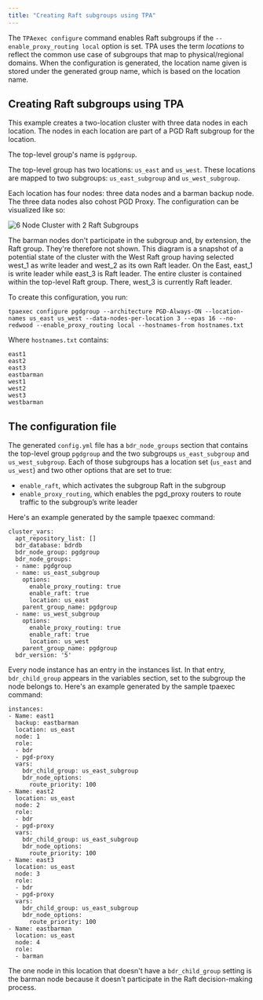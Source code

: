```yaml
---
title: "Creating Raft subgroups using TPA"
---
```


The `TPAexec configure` command enables Raft subgroups if the `--enable_proxy_routing local` option is set. TPA uses the term *locations* to reflect the common use case of subgroups that map to physical/regional domains. When the configuration is generated, the location name given is stored under the generated group name, which is based on the location name.

## Creating Raft subgroups using TPA

This example creates a two-location cluster with three data nodes in each location. The nodes in each location are part of a PGD Raft subgroup for the location. 

The top-level group's name is `pgdgroup`.

The top-level group has two locations: `us_east` and `us_west`. These locations are mapped to two subgroups: `us_east_subgroup` and `us_west_subgroup`.

Each location has four nodes: three data nodes and a barman backup node. The three data nodes also cohost PGD Proxy. The configuration can be visualized like so:

![6 Node Cluster with 2 Raft Subgroups](images/Tmp6NodeRaftSubgroups.png)

The barman nodes don't participate in the subgroup and, by extension, the Raft group. They're therefore not shown. This diagram is a snapshot of a potential state of the cluster with the West Raft group having selected west_1 as write leader and west_2 as its own Raft leader. On the East, east_1 is write leader while east_3 is Raft leader. The entire cluster is contained within the top-level Raft group. There, west_3 is currently Raft leader.

To create this configuration, you run:

```
tpaexec configure pgdgroup --architecture PGD-Always-ON --location-names us_east us_west --data-nodes-per-location 3 --epas 16 --no-redwood --enable_proxy_routing local --hostnames-from hostnames.txt 
```

Where `hostnames.txt` contains:

```
east1
east2
east3
eastbarman
west1
west2
west3
westbarman
```

## The configuration file

The generated `config.yml` file has a `bdr_node_groups` section that contains the top-level group `pgdgroup` and the two subgroups `us_east_subgroup` and `us_west_subgroup`. Each of those subgroups has a location set (`us_east` and `us_west`) and two other options that are set to true: 

- `enable_raft`, which activates the subgroup Raft in the subgroup
- `enable_proxy_routing`, which enables the pgd_proxy routers to route traffic to the subgroup’s write leader

Here's an example generated by the sample tpaexec command:


```
cluster_vars:
  apt_repository_list: []
  bdr_database: bdrdb
  bdr_node_group: pgdgroup
  bdr_node_groups:
  - name: pgdgroup
  - name: us_east_subgroup
    options:
      enable_proxy_routing: true
      enable_raft: true
      location: us_east
    parent_group_name: pgdgroup
  - name: us_west_subgroup
    options:
      enable_proxy_routing: true
      enable_raft: true
      location: us_west
    parent_group_name: pgdgroup
  bdr_version: '5'
```

Every node instance has an entry in the instances list. In that entry, `bdr_child_group` appears in the variables section, set to the subgroup the node belongs to. Here's an example generated by the sample tpaexec command:

```
instances:
- Name: east1
  backup: eastbarman
  location: us_east
  node: 1
  role:
  - bdr
  - pgd-proxy
  vars:
    bdr_child_group: us_east_subgroup
    bdr_node_options:
      route_priority: 100
- Name: east2
  location: us_east
  node: 2
  role:
  - bdr
  - pgd-proxy
  vars:
    bdr_child_group: us_east_subgroup
    bdr_node_options:
      route_priority: 100
- Name: east3
  location: us_east
  node: 3
  role:
  - bdr
  - pgd-proxy
  vars:
    bdr_child_group: us_east_subgroup
    bdr_node_options:
      route_priority: 100
- Name: eastbarman
  location: us_east
  node: 4
  role:
  - barman
```

The one node in this location that doesn't have a `bdr_child_group` setting is the barman node because it doesn't participate in the Raft decision-making process.

